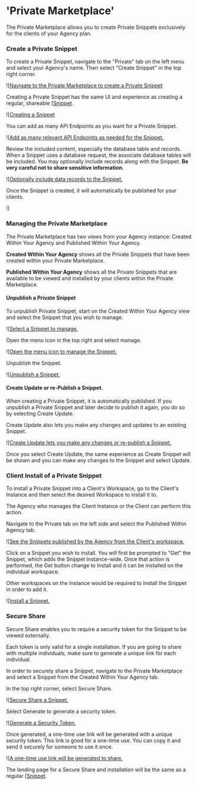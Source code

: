 # 'Private Marketplace'

The Private Marketplace allows you to create Private Snippets exclusively for the clients of your Agency plan.&#x20;

### Create a Private Snippet

To create a Private Snippet, navigate to the "Private" tab on the left menu and select your Agency's name. Then select "Create Snippet" in the top right corner.

![[Navigate to the Private Marketplace to create a Private Snippet](<../../.gitbook/assets/CleanShot 2022-03-22 at 16.04.18.png>)

Creating a Private Snippet has the same UI and experience as creating a regular, shareable [[Snippet](../../xano-features/snippets.mdx).

![[Creating a Snippet](<../../.gitbook/assets/CleanShot 2022-03-22 at 16.31.00.png>)

You can add as many API Endpoints as you want for a Private Snippet.

![[Add as many relevant API Endpoints as needed for the Snippet.](<../../.gitbook/assets/CleanShot 2022-03-22 at 16.33.52.png>)

Review the included content, especially the database table and records. When a Snippet uses a database request, the associate database tables will be included. You may optionally include records along with the Snippet. **Be very careful not to share sensitive information**.

![[Optionally include data records to the Snippet.](<../../.gitbook/assets/CleanShot 2022-03-22 at 16.35.09.png>)

Once the Snippet is created, it will automatically be published for your clients.

![[](<../../.gitbook/assets/CleanShot 2022-03-22 at 16.37.44.png>)

### Managing the Private Marketplace

The Private Marketplace has two views from your Agency instance: Created Within Your Agency and Published Within Your Agency.

**Created Within Your Agency** shows all the Private Snippets that have been created within your Private Marketplace.

**Published Within Your Agency** shows all the Private Snippets that are available to be viewed and installed by your clients within the Private Marketplace.

#### Unpublish a Private Snippet

To unpublish Private Snippet, start on the Created Within Your Agency view and select the Snippet that you wish to manage.

![[Select a Snippet to manage.](<../../.gitbook/assets/CleanShot 2022-03-22 at 16.43.05.png>)

Open the menu icon in the top right and select manage.

![[Open the menu icon to manage the Snippet.](<../../.gitbook/assets/CleanShot 2022-03-22 at 16.43.55.png>)

Unpublish the Snippet.

![[Unpublish a Snippet.](<../../.gitbook/assets/CleanShot 2022-03-22 at 16.45.07.png>)

#### Create Update or re-Publish a Snippet.

When creating a Private Snippet, it is automatically published. If you unpublish a Private Snippet and later decide to publish it again, you do so by selecting Create Update.

Create Update also lets you make any changes and updates to an existing Snippet.

![[Create Update lets you make any changes or re-publish a Snippet.](<../../.gitbook/assets/CleanShot 2022-03-22 at 16.48.06.png>)

Once you select Create Update, the same experience as Create Snippet will be shown and you can make any changes to the Snippet and select Update.

### Client Install of a Private Snippet

To install a Private Snippet into a Client's Workspace, go to the Client's Instance and then select the desired Workspace to install it to.

<Info>

The Agency who manages the Client Instance or the Client can perform this action.

</Info>

Navigate to the Private tab on the left side and select the Published Within Agency tab.

![[See the Snippets published by the Agency from the Client's workspace.](<../../.gitbook/assets/CleanShot 2022-03-22 at 17.07.58.png>)

Click on a Snippet you wish to install. You will first be prompted to "Get" the Snippet, which adds the Snippet Instance-wide. Once that action is performed, the Get button change to Install and it can be installed on the individual workspace.&#x20;

Other workspaces on the Instance would be required to Install the Snippet in order to add it.

![[Install a Snippet.](<../../.gitbook/assets/CleanShot 2022-03-22 at 17.09.28.png>)



### Secure Share

Secure Share enables you to require a security token for the Snippet to be viewed externally.&#x20;

Each token is only valid for a single installation. If you are going to share with multiple individuals, make sure to generate a unique link for each individual.

In order to securely share a Snippet, navigate to the Private Marketplace and select a Snippet from the Created Within Your Agency tab.

In the top right corner, select Secure Share.

![[Secure Share a Snippet.](<../../.gitbook/assets/CleanShot 2022-03-22 at 17.23.15.png>)

Select Generate to generate a security token.

![[Generate a Security Token.](<../../.gitbook/assets/CleanShot 2022-03-22 at 17.25.15.png>)

Once generated, a one-time use link will be generated with a unique security token. This link is good for a one-time use. You can copy it and send it securely for someone to use it once.

![[A one-time use link will be generated to share.](<../../.gitbook/assets/CleanShot 2022-03-22 at 17.26.41.png>)

The landing page for a Secure Share and installation will be the same as a regular [[Snippet](../../xano-features/snippets.mdx).